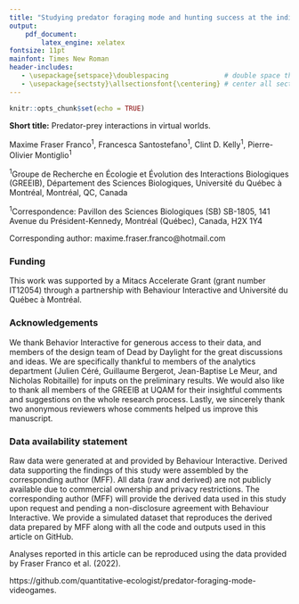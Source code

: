```yaml
---
title: "Studying predator foraging mode and hunting success at the individual level with an online videogame"
output: 
    pdf_document:
        latex_engine: xelatex
fontsize: 11pt
mainfont: Times New Roman
header-includes:
   - \usepackage{setspace}\doublespacing              # double space the document
   - \usepackage{sectsty}\allsectionsfont{\centering} # center all section headers
---
```


```r
knitr::opts_chunk$set(echo = TRUE)
```

**Short title:** Predator-prey interactions in virtual worlds.

\vspace{12pt}

Maxime Fraser Franco^1^, Francesca Santostefano^1^, Clint D. Kelly^1^, Pierre-Olivier Montiglio^1^

\vspace{12pt}

^1^Groupe de Recherche en Écologie et Évolution des Interactions Biologiques (GREEIB), Département des Sciences Biologiques, Université du Québec à Montréal, Montréal, QC, Canada

\vspace{12pt}

^1^Correspondence: Pavillon des Sciences Biologiques (SB) SB-1805, 141 Avenue du Président-Kennedy, Montréal (Québec), Canada, H2X 1Y4

\vspace{12pt}

Corresponding author: maxime.fraser.franco@hotmail.com

\newpage

### Funding {.unnumbered}

This work was supported by a Mitacs Accelerate Grant (grant number IT12054) through a partnership with Behaviour Interactive and Université du Québec à Montréal.

\newpage

### Acknowledgements {.unnumbered}

We thank Behavior Interactive for generous access to their data, and members of the design team of Dead by Daylight for the great discussions and ideas. We are specifically thankful to members of the analytics department (Julien Céré, Guillaume Bergerot, Jean-Baptise Le Meur, and Nicholas Robitaille) for inputs on the preliminary results. We would also like to thank all members of the GREEIB at UQAM for their insightful comments and suggestions on the whole research process. Lastly, we sincerely thank two anonymous reviewers whose comments helped us improve this manuscript.

### Data availability statement {.unnumbered}

Raw data were generated at and provided by Behaviour Interactive. Derived data supporting the findings of this study were assembled by the corresponding author (MFF). All data (raw and derived) are not publicly available due to commercial ownership and privacy restrictions. The corresponding author (MFF) will provide the derived data used in this study upon request and pending a non-disclosure agreement with Behaviour Interactive. We provide a simulated dataset that reproduces the derived data prepared by MFF along with all the code and outputs used in this article on GitHub.

Analyses reported in this article can be reproduced using the data provided by Fraser Franco et al. (2022).

https://github.com/quantitative-ecologist/predator-foraging-mode-videogames.


